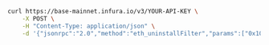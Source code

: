 
<Tabs>

<TabItem value="cURL">

```bash
curl https://base-mainnet.infura.io/v3/YOUR-API-KEY \
    -X POST \
    -H "Content-Type: application/json" \
    -d '{"jsonrpc":"2.0","method":"eth_uninstallFilter","params":["0x10ff0bfba9472c87932c56632eef8f5cc70910e8e71d"],"id":1}'
```

  </TabItem>
  
</Tabs>

